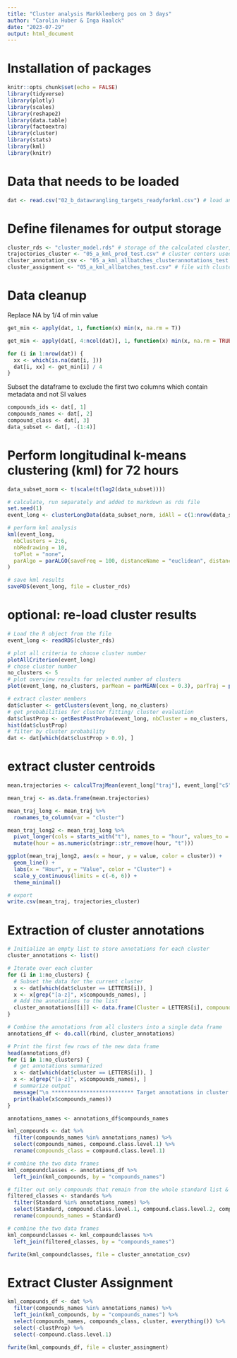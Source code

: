 ```yaml
---
title: "Cluster analysis Markkleeberg pos on 3 days"
author: "Carolin Huber & Inga Haalck"
date: "2023-07-29"
output: html_document
---
```


# Installation of packages

```r
knitr::opts_chunk$set(echo = FALSE)
library(tidyverse)
library(plotly)
library(scales)
library(reshape2)
library(data.table)
library(factoextra)
library(cluster)
library(stats)
library(kml)
library(knitr)
```

# Data that needs to be loaded

```R
dat <- read.csv("02_b_datawrangling_targets_readyforkml.csv") # load annotated table
```

# Define filenames for output storage

```R
cluster_rds <- "cluster_model.rds" # storage of the calculated cluster, can be used later to safe calculation time
trajectories_cluster <- "05_a_kml_pred_test.csv" # cluster centers used for further prediction script
cluster_annotation_csv <- "05_a_kml_allbatches_clusterannotations_test.csv" # annotation separated by clusters
cluster_assignment <- "05_a_kml_allbatches_test.csv" # file with cluster for each feature
```

# Data cleanup

Replace NA by 1/4 of min value
```r
get_min <- apply(dat, 1, function(x) min(x, na.rm = T))

get_min <- apply(dat[, 4:ncol(dat)], 1, function(x) min(x, na.rm = TRUE))

for (i in 1:nrow(dat)) {
  xx <- which(is.na(dat[i, ]))
  dat[i, xx] <- get_min[i] / 4
}
```

Subset the dataframe to exclude the first two columns which contain metadata and not SI values
```r
compounds_ids <- dat[, 1]
compounds_names <- dat[, 2]
compound_class <- dat[, 3]
data_subset <- dat[, -(1:4)]
```

# Perform longitudinal k-means clustering (kml) for 72 hours 
```R
data_subset_norm <- t(scale(t(log2(data_subset))))

# calculate, run separately and added to markdown as rds file
set.seed(1)
event_long <- clusterLongData(data_subset_norm, idAll = c(1:nrow(data_subset_norm)), time = c(1:ncol(data_subset_norm)), varNames = "Signal abundance")

# perform kml analysis
kml(event_long,
  nbClusters = 2:6,
  nbRedrawing = 10,
  toPlot = "none",
  parAlgo = parALGO(saveFreq = 100, distanceName = "euclidean", distance = diss.CORT)
)

# save kml results
saveRDS(event_long, file = cluster_rds)
```

# optional: re-load cluster results  
```r
# Load the R object from the file
event_long <- readRDS(cluster_rds)
```

```r
# plot all criteria to choose cluster number
plotAllCriterion(event_long)
# chose cluster number
no_clusters <- 5
# plot overview results for selected number of clusters
plot(event_long, no_clusters, parMean = parMEAN(cex = 0.3), parTraj = parTRAJ(col = "clusters"), toPlot = "traj")
```

```r
# extract cluster members
dat$cluster <- getClusters(event_long, no_clusters)
# get probabilities for cluster fitting/ cluster evaluation
dat$clustProp <- getBestPostProba(event_long, nbCluster = no_clusters, clusterRank = 1)
hist(dat$clustProp)
# filter by cluster probability
dat <- dat[which(dat$clustProp > 0.9), ]
```

# extract cluster centroids 
```r
mean.trajectories <- calculTrajMean(event_long["traj"], event_long["c5"][[1]]["clusters"])

mean_traj <- as.data.frame(mean.trajectories)

mean_traj_long <- mean_traj %>%
  rownames_to_column(var = "cluster")

mean_traj_long2 <- mean_traj_long %>%
  pivot_longer(cols = starts_with("t"), names_to = "hour", values_to = "value") %>%
  mutate(hour = as.numeric(stringr::str_remove(hour, "t")))

ggplot(mean_traj_long2, aes(x = hour, y = value, color = cluster)) +
  geom_line() +
  labs(x = "Hour", y = "Value", color = "Cluster") +
  scale_y_continuous(limits = c(-6, 6)) +
  theme_minimal()

# export
write.csv(mean_traj, trajectories_cluster)
```

# Extraction of cluster annotations 
```R
# Initialize an empty list to store annotations for each cluster
cluster_annotations <- list()

# Iterate over each cluster
for (i in 1:no_clusters) {
  # Subset the data for the current cluster
  x <- dat[which(dat$cluster == LETTERS[i]), ]
  x <- x[grep("[a-z]", x$compounds_names), ]
  # Add the annotations to the list
  cluster_annotations[[i]] <- data.frame(Cluster = LETTERS[i], compounds_names = x$compounds_names)
}

# Combine the annotations from all clusters into a single data frame
annotations_df <- do.call(rbind, cluster_annotations)

# Print the first few rows of the new data frame
head(annotations_df)
for (i in 1:no_clusters) {
  # get annotations summarized
  x <- dat[which(dat$cluster == LETTERS[i]), ]
  x <- x[grep("[a-z]", x$compounds_names), ]
  # summarize output
  message("\n ************************** Target annotations in cluster ", LETTERS[i], " **************************")
  print(kable(x$compounds_names))
}

annotations_names <- annotations_df$compounds_names

kml_compounds <- dat %>%
  filter(compounds_names %in% annotations_names) %>%
  select(compounds_names, compound.class.level.1) %>%
  rename(compounds_class = compound.class.level.1)

# combine the two data frames
kml_compoundclasses <- annotations_df %>%
  left_join(kml_compounds, by = "compounds_names")

# filter out only compounds that remain from the whole standard list & make new data frame with additional information
filtered_classes <- standards %>%
  filter(Standard %in% annotations_names) %>%
  select(Standard, compound.class.level.1, compound.class.level.2, compound.class.level.3) %>%
  rename(compounds_names = Standard)

# combine the two data frames
kml_compoundclasses <- kml_compoundclasses %>%
  left_join(filtered_classes, by = "compounds_names")

fwrite(kml_compoundclasses, file = cluster_annotation_csv)
``` 

# Extract Cluster Assignment 
```r
kml_compounds_df <- dat %>%
  filter(compounds_names %in% annotations_names) %>%
  left_join(kml_compounds, by = "compounds_names") %>%
  select(compounds_names, compounds_class, cluster, everything()) %>%
  select(-clustProp) %>%
  select(-compound.class.level.1)

fwrite(kml_compounds_df, file = cluster_assingment)
```
